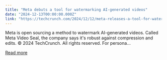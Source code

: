 ```yaml
---
title: "Meta debuts a tool for watermarking AI-generated videos"
date: "2024-12-13T00:00:00.000Z"
link: "https://techcrunch.com/2024/12/12/meta-releases-a-tool-for-watermarking-ai-generated-videos/"
---
```


Meta is open sourcing a method to watermark AI-generated videos. Called Meta Video Seal, the company says it's robust against compression and edits.
© 2024 TechCrunch. All rights reserved. For persona...

[Read more](https://techcrunch.com/2024/12/12/meta-releases-a-tool-for-watermarking-ai-generated-videos/)
